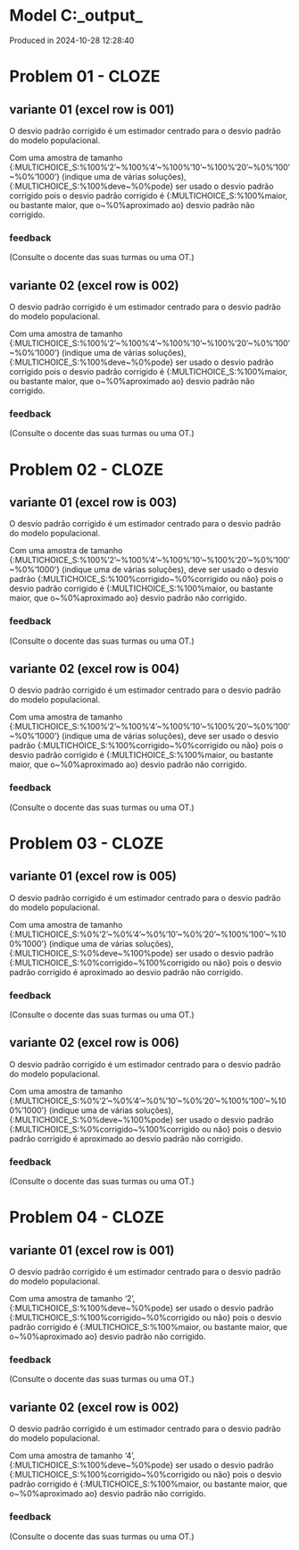 # Model C:\Users\pedrocruz\Documents\GitHub\pyequa\examples\cloze\_output_

Produced in 2024-10-28 12:28:40

# Problem 01 - CLOZE

## variante 01 (excel row is 001)

O desvio padrão corrigido é um estimador centrado para o desvio padrão do modelo populacional.

Com uma amostra de tamanho {:MULTICHOICE_S:%100%'2'\~%100%'4'\~%100%'10'\~%100%'20'\~%0%'100'\~%0%'1000'} (indique uma de várias soluções), {:MULTICHOICE_S:%100%deve\~%0%pode} ser usado o desvio padrão corrigido 
pois o desvio padrão corrigido é {:MULTICHOICE_S:%100%maior, ou bastante maior, que o\~%0%aproximado ao} desvio padrão não corrigido.

### feedback

(Consulte o docente das suas turmas ou uma OT.)


## variante 02 (excel row is 002)

O desvio padrão corrigido é um estimador centrado para o desvio padrão do modelo populacional.

Com uma amostra de tamanho {:MULTICHOICE_S:%100%'2'\~%100%'4'\~%100%'10'\~%100%'20'\~%0%'100'\~%0%'1000'} (indique uma de várias soluções), {:MULTICHOICE_S:%100%deve\~%0%pode} ser usado o desvio padrão corrigido 
pois o desvio padrão corrigido é {:MULTICHOICE_S:%100%maior, ou bastante maior, que o\~%0%aproximado ao} desvio padrão não corrigido.

### feedback

(Consulte o docente das suas turmas ou uma OT.)

# Problem 02 - CLOZE

## variante 01 (excel row is 003)

O desvio padrão corrigido é um estimador centrado para o desvio padrão do modelo populacional.

Com uma amostra de tamanho {:MULTICHOICE_S:%100%'2'\~%100%'4'\~%100%'10'\~%100%'20'\~%0%'100'\~%0%'1000'} (indique uma de várias soluções), deve ser usado o desvio padrão {:MULTICHOICE_S:%100%corrigido\~%0%corrigido ou não} 
pois o desvio padrão corrigido é {:MULTICHOICE_S:%100%maior, ou bastante maior, que o\~%0%aproximado ao} desvio padrão não corrigido.

### feedback

(Consulte o docente das suas turmas ou uma OT.)


## variante 02 (excel row is 004)

O desvio padrão corrigido é um estimador centrado para o desvio padrão do modelo populacional.

Com uma amostra de tamanho {:MULTICHOICE_S:%100%'2'\~%100%'4'\~%100%'10'\~%100%'20'\~%0%'100'\~%0%'1000'} (indique uma de várias soluções), deve ser usado o desvio padrão {:MULTICHOICE_S:%100%corrigido\~%0%corrigido ou não} 
pois o desvio padrão corrigido é {:MULTICHOICE_S:%100%maior, ou bastante maior, que o\~%0%aproximado ao} desvio padrão não corrigido.

### feedback

(Consulte o docente das suas turmas ou uma OT.)

# Problem 03 - CLOZE

## variante 01 (excel row is 005)

O desvio padrão corrigido é um estimador centrado para o desvio padrão do modelo populacional.

Com uma amostra de tamanho {:MULTICHOICE_S:%0%'2'\~%0%'4'\~%0%'10'\~%0%'20'\~%100%'100'\~%100%'1000'} (indique uma de várias soluções), {:MULTICHOICE_S:%0%deve\~%100%pode} ser usado o desvio padrão {:MULTICHOICE_S:%0%corrigido\~%100%corrigido ou não} 
pois o desvio padrão corrigido é aproximado ao desvio padrão não corrigido.

### feedback

(Consulte o docente das suas turmas ou uma OT.)


## variante 02 (excel row is 006)

O desvio padrão corrigido é um estimador centrado para o desvio padrão do modelo populacional.

Com uma amostra de tamanho {:MULTICHOICE_S:%0%'2'\~%0%'4'\~%0%'10'\~%0%'20'\~%100%'100'\~%100%'1000'} (indique uma de várias soluções), {:MULTICHOICE_S:%0%deve\~%100%pode} ser usado o desvio padrão {:MULTICHOICE_S:%0%corrigido\~%100%corrigido ou não} 
pois o desvio padrão corrigido é aproximado ao desvio padrão não corrigido.

### feedback

(Consulte o docente das suas turmas ou uma OT.)

# Problem 04 - CLOZE

## variante 01 (excel row is 001)

O desvio padrão corrigido é um estimador centrado para o desvio padrão do modelo populacional.

Com uma amostra de tamanho '2', {:MULTICHOICE_S:%100%deve\~%0%pode} ser usado o desvio padrão {:MULTICHOICE_S:%100%corrigido\~%0%corrigido ou não} 
pois o desvio padrão corrigido é {:MULTICHOICE_S:%100%maior, ou bastante maior, que o\~%0%aproximado ao} desvio padrão não corrigido.

### feedback

(Consulte o docente das suas turmas ou uma OT.)


## variante 02 (excel row is 002)

O desvio padrão corrigido é um estimador centrado para o desvio padrão do modelo populacional.

Com uma amostra de tamanho '4', {:MULTICHOICE_S:%100%deve\~%0%pode} ser usado o desvio padrão {:MULTICHOICE_S:%100%corrigido\~%0%corrigido ou não} 
pois o desvio padrão corrigido é {:MULTICHOICE_S:%100%maior, ou bastante maior, que o\~%0%aproximado ao} desvio padrão não corrigido.

### feedback

(Consulte o docente das suas turmas ou uma OT.)

